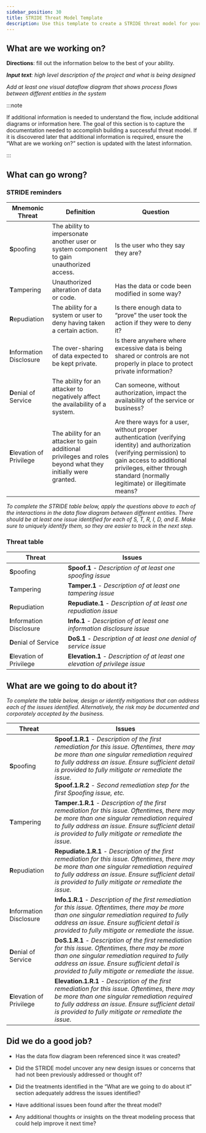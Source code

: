 ```yaml
---
sidebar_position: 30
title: STRIDE Threat Model Template
description: Use this template to create a STRIDE threat model for your project.
---
```


## What are we working on?

**Directions**: fill out the information below to the best of your ability.

_**Input text**: high level description of the project and what is being designed_

_Add at least one visual dataflow diagram that shows process flows between different entities in the system_

:::note

If additional information is needed to understand the flow, include additional diagrams or information here. The goal of this section is to capture the documentation needed to accomplish building a successful threat model. If it is discovered later that additional information is required, ensure the “What are we working on?” section is updated with the latest information.

:::

## What can go wrong?

### STRIDE reminders

| Mnemonic Threat | Definition | Question |
| --- | --- | --- |
| **S**poofing | The ability to impersonate another user or system component to gain unauthorized access. | Is the user who they say they are? |
| **T**ampering | Unauthorized alteration of data or code. | Has the data or code been modified in some way? |
| **R**epudiation | The ability for a system or user to deny having taken a certain action. | Is there enough data to “prove” the user took the action if they were to deny it? |
| **I**nformation Disclosure | The over-sharing of data expected to be kept private. | Is there anywhere where excessive data is being shared or controls are not properly in place to protect private information? |
| **D**enial of Service | The ability for an attacker to negatively affect the availability of a system. | Can someone, without authorization, impact the availability of the service or business? |
| **E**levation of Privilege | The ability for an attacker to gain additional privileges and roles beyond what they initially were granted. | Are there ways for a user, without proper authentication (verifying identity) and authorization (verifying permission) to gain access to additional privileges, either through standard (normally legitimate) or illegitimate means? |

_To complete the STRIDE table below, apply the questions above to each of the interactions in the data flow diagram between different entities. There should be at least one issue identified for each of S, T, R, I, D, and E. Make sure to uniquely identify them, so they are easier to track in the next step._

### Threat table

| Threat | Issues |
| --- | --- |
| **S**poofing | **Spoof.1** - _Description of at least one spoofing issue_ |
| **T**ampering | **Tamper.1** - _Description of at least one tampering issue_ |
| **R**epudiation | **Repudiate.1** - _Description of at least one repudiation issue_ |
| **I**nformation Disclosure | **Info.1** - _Description of at least one information disclosure issue_ |
| **D**enial of Service | **DoS.1** - _Description of at least one denial of service issue_ |
| **E**levation of Privilege | **Elevation.1** - _Description of at least one elevation of privilege issue_ |

## What are we going to do about it?

_To complete the table below, design or identify mitigations that can address each of the issues identified. Alternatively, the risk may be documented and corporately accepted by the business._

| Threat | Issues |
| --- | --- |
| **S**poofing | **Spoof.1.R.1** - _Description of the first remediation for this issue. Oftentimes, there may be more than one singular remediation required to fully address an issue. Ensure sufficient detail is provided to fully mitigate or remediate the issue._ <br /> **Spoof.1.R.2** - _Second remediation step for the first Spoofing issue, etc._ |
| **T**ampering | **Tamper.1.R.1** - _Description of the first remediation for this issue. Oftentimes, there may be more than one singular remediation required to fully address an issue. Ensure sufficient detail is provided to fully mitigate or remediate the issue._ |
| **R**epudiation | **Repudiate.1.R.1** - _Description of the first remediation for this issue. Oftentimes, there may be more than one singular remediation required to fully address an issue. Ensure sufficient detail is provided to fully mitigate or remediate the issue._ |
| **I**nformation Disclosure | **Info.1.R.1** - _Description of the first remediation for this issue. Oftentimes, there may be more than one singular remediation required to fully address an issue. Ensure sufficient detail is provided to fully mitigate or remediate the issue._ |
| **D**enial of Service | **DoS.1.R.1** - _Description of the first remediation for this issue. Oftentimes, there may be more than one singular remediation required to fully address an issue. Ensure sufficient detail is provided to fully mitigate or remediate the issue._ |
| **E**levation of Privilege | **Elevation.1.R.1** - _Description of the first remediation for this issue. Oftentimes, there may be more than one singular remediation required to fully address an issue. Ensure sufficient detail is provided to fully mitigate or remediate the issue._ |

## Did we do a good job?

- Has the data flow diagram been referenced since it was created?

- Did the STRIDE model uncover any new design issues or concerns that had not been previously addressed or thought of?

- Did the treatments identified in the “What are we going to do about it” section adequately address the issues identified?

- Have additional issues been found after the threat model?

- Any additional thoughts or insights on the threat modeling process that could help improve it next time?
